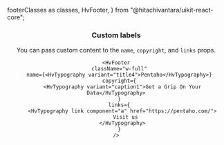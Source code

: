   footerClasses as classes,
  HvFooter,
} from "@hitachivantara/uikit-react-core";


<Header
  params={{ name: "Footer", classes }}
  Component={HvFooter}
  componentName="HvFooter"
  controls={{
    name: {
      defaultValue: "Pentaho",
    },
    copyright: {
      defaultValue: "",
    },
    links: {
      defaultValue: "Privacy Policy",
    },
  }}
  componentProps={{
    className: "w-full",
  }}
/>

### Custom labels

You can pass custom content to the `name`, `copyright`, and `links` props.

```tsx live
<HvFooter
  className="w-full"
  name={<HvTypography variant="title4">Pentaho</HvTypography>}
  copyright={
    <HvTypography variant="caption1">Get a Grip On Your Data</HvTypography>
  }
  links={
    <HvTypography link component="a" href="https://pentaho.com/">
      Visit us
    </HvTypography>
  }
/>
```
